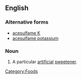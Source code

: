 ==English==
{{wikipedia}}

===Alternative forms===
* [[acesulfame K]]
* [[acesulfame potassium]]

===Noun===
{{en-noun|-|sg=[[potassium]] [[acesulfame]]}}

#  A particular [[artificial]] [[sweetener]].

[[Category:Foods]]